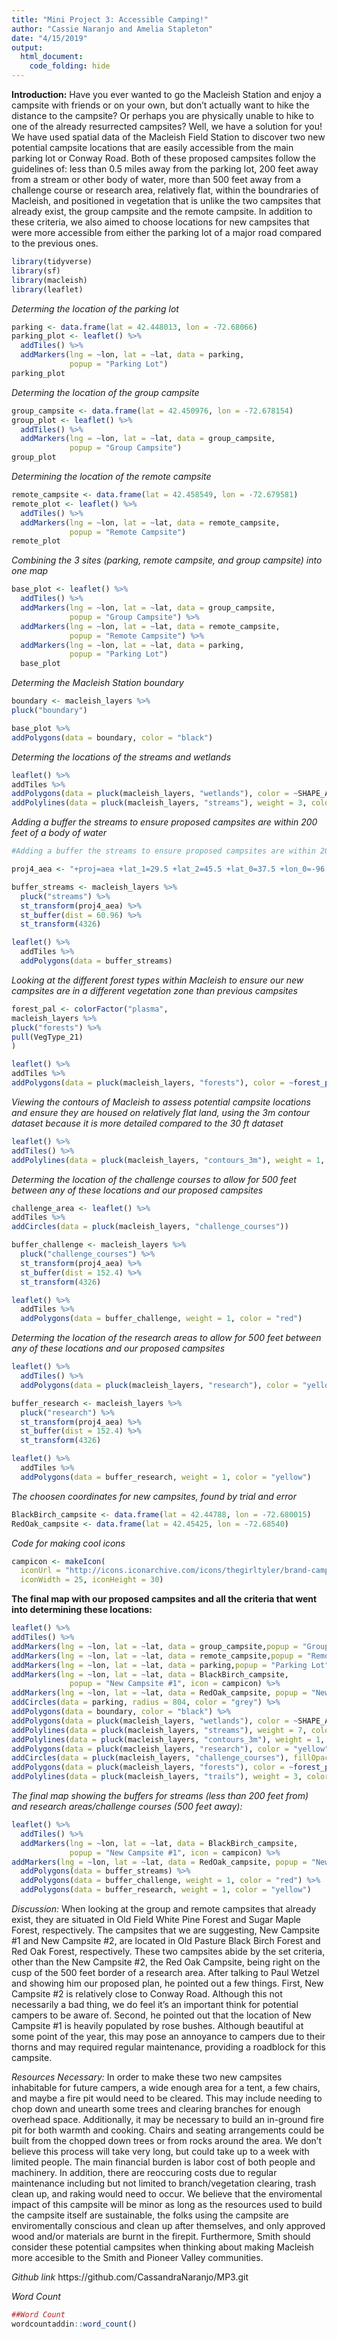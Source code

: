 ```yaml
---
title: "Mini Project 3: Accessible Camping!"
author: "Cassie Naranjo and Amelia Stapleton"
date: "4/15/2019"
output: 
  html_document:
    code_folding: hide
---
```

**Introduction:**
Have you ever wanted to go the Macleish Station and enjoy a campsite with friends or on your own, but don't actually want to hike the distance to the campsite? Or perhaps you are physically unable to hike to one of the already resurrected campsites? Well, we have a solution for you! We have used spatial data of the Macleish Field Station to discover two new potential campsite locations that are easily accessible from the main parking lot or Conway Road. Both of these proposed campsites follow the guidelines of: less than 0.5 miles away from the parking lot, 200 feet away from a stream or other body of water, more than 500 feet away from a challenge course or research area, relatively flat, within the boundraries of Macleish, and positioned in vegetation that is unlike the two campsites that already exist, the group campsite and the remote campsite. In addition to these criteria, we also aimed to choose locations for new campsites that were more accessible from either the parking lot of a major road compared to the previous ones. 

```r
library(tidyverse)
library(sf)
library(macleish)
library(leaflet)
```
*Determing the location of the parking lot*
```r

parking <- data.frame(lat = 42.448013, lon = -72.68066)
parking_plot <- leaflet() %>%
  addTiles() %>%
  addMarkers(lng = ~lon, lat = ~lat, data = parking,
             popup = "Parking Lot")
parking_plot
```
*Determing the location of the group campsite*
```r

group_campsite <- data.frame(lat = 42.450976, lon = -72.678154)
group_plot <- leaflet() %>%
  addTiles() %>%
  addMarkers(lng = ~lon, lat = ~lat, data = group_campsite,
             popup = "Group Campsite")
group_plot
```
*Determining the location of the remote campsite*
```r

remote_campsite <- data.frame(lat = 42.458549, lon = -72.679581)
remote_plot <- leaflet() %>%
  addTiles() %>%
  addMarkers(lng = ~lon, lat = ~lat, data = remote_campsite,
             popup = "Remote Campsite")
remote_plot
```
*Combining the 3 sites (parking, remote campsite, and group campsite) into one map*
```r

base_plot <- leaflet() %>%
  addTiles() %>%
  addMarkers(lng = ~lon, lat = ~lat, data = group_campsite,
             popup = "Group Campsite") %>%
  addMarkers(lng = ~lon, lat = ~lat, data = remote_campsite,
             popup = "Remote Campsite") %>%
  addMarkers(lng = ~lon, lat = ~lat, data = parking,
             popup = "Parking Lot") 
  base_plot
```
*Determing the Macleish Station boundary*
```r

boundary <- macleish_layers %>% 
pluck("boundary")

base_plot %>%
addPolygons(data = boundary, color = "black")
```
*Determing the locations of the streams and wetlands*
```r

leaflet() %>%
addTiles %>% 
addPolygons(data = pluck(macleish_layers, "wetlands"), color = ~SHAPE_AREA, popup = ~IT_VALDESC) %>%
addPolylines(data = pluck(macleish_layers, "streams"), weight = 3, color = "orange")
```
*Adding a buffer the streams to ensure proposed campsites are within 200 feet of a body of water*
```r
#Adding a buffer the streams to ensure proposed campsites are within 200 feet of a body of water

proj4_aea <- "+proj=aea +lat_1=29.5 +lat_2=45.5 +lat_0=37.5 +lon_0=-96 +x_0=0 +y_0=0 +ellps=GRS80 +datum=NAD83 +units=m +no_defs"

buffer_streams <- macleish_layers %>%
  pluck("streams") %>%
  st_transform(proj4_aea) %>%
  st_buffer(dist = 60.96) %>%
  st_transform(4326)

leaflet() %>%
  addTiles %>% 
  addPolygons(data = buffer_streams)
```
*Looking at the different forest types within Macleish to ensure our new campsites are in a different vegetation zone than previous campsites*
```r

forest_pal <- colorFactor("plasma", 
macleish_layers %>%
pluck("forests") %>%
pull(VegType_21)
)

leaflet() %>%
addTiles %>% 
addPolygons(data = pluck(macleish_layers, "forests"), color = ~forest_pal(VegType_21), fillOpacity = 0.8, weight = 0.1, popup = ~Sheet1__Na)
```
*Viewing the contours of Macleish to assess potential campsite locations and ensure they are housed on relatively flat land, using the 3m contour dataset because it is more detailed compared to the 30 ft dataset*
```r

leaflet() %>%
addTiles() %>%
addPolylines(data = pluck(macleish_layers, "contours_3m"), weight = 1, color = "red") 
```
*Determing the location of the challenge courses to allow for 500 feet between any of these locations and our proposed campsites*
```r

challenge_area <- leaflet() %>%
addTiles %>% 
addCircles(data = pluck(macleish_layers, "challenge_courses"))

buffer_challenge <- macleish_layers %>%
  pluck("challenge_courses") %>%
  st_transform(proj4_aea) %>%
  st_buffer(dist = 152.4) %>%
  st_transform(4326)

leaflet() %>%
  addTiles %>% 
  addPolygons(data = buffer_challenge, weight = 1, color = "red")
```
*Determing the location of the research areas to allow for 500 feet between any of these locations and our proposed campsites*
```r

leaflet() %>%
  addTiles() %>%
  addPolygons(data = pluck(macleish_layers, "research"), color = "yellow")

buffer_research <- macleish_layers %>%
  pluck("research") %>%
  st_transform(proj4_aea) %>%
  st_buffer(dist = 152.4) %>%
  st_transform(4326)

leaflet() %>%
  addTiles %>% 
  addPolygons(data = buffer_research, weight = 1, color = "yellow")

```
*The choosen coordinates for new campsites, found by trial and error*
```r

BlackBirch_campsite <- data.frame(lat = 42.44788, lon = -72.680015)
RedOak_campsite <- data.frame(lat = 42.45425, lon = -72.68540)
```
*Code for making cool icons*
```r

campicon <- makeIcon(
  iconUrl = "http://icons.iconarchive.com/icons/thegirltyler/brand-camp/256/Camp-Fire-Stories-icon.png",
  iconWidth = 25, iconHeight = 30)
```
**The final map with our proposed campsites and all the criteria that went into determining these locations:**
```r
leaflet() %>%
addTiles() %>%
addMarkers(lng = ~lon, lat = ~lat, data = group_campsite,popup = "Group Campsite") %>%
addMarkers(lng = ~lon, lat = ~lat, data = remote_campsite,popup = "Remote Campsite") %>%
addMarkers(lng = ~lon, lat = ~lat, data = parking,popup = "Parking Lot") %>%
addMarkers(lng = ~lon, lat = ~lat, data = BlackBirch_campsite,
             popup = "New Campsite #1", icon = campicon) %>%
addMarkers(lng = ~lon, lat = ~lat, data = RedOak_campsite, popup = "New Campsite #2", icon = campicon) %>%
addCircles(data = parking, radius = 804, color = "grey") %>%
addPolygons(data = boundary, color = "black") %>%
addPolygons(data = pluck(macleish_layers, "wetlands"), color = ~SHAPE_AREA, popup = ~IT_VALDESC) %>%
addPolylines(data = pluck(macleish_layers, "streams"), weight = 7, color = "navy") %>%
addPolylines(data = pluck(macleish_layers, "contours_3m"), weight = 1, color = "red") %>%
addPolygons(data = pluck(macleish_layers, "research"), color = "yellow") %>%
addCircles(data = pluck(macleish_layers, "challenge_courses"), fillOpacity = 1) %>%
addPolygons(data = pluck(macleish_layers, "forests"), color = ~forest_pal(VegType_21), fillOpacity = 0.5, weight = 0.1, popup = ~Sheet1__Na) %>%
addPolylines(data = pluck(macleish_layers, "trails"), weight = 3, color = "black")
```
*The final map showing the buffers for streams (less than 200 feet from) and research areas/challenge courses (500 feet away):*
```r
leaflet() %>%
  addTiles() %>%
  addMarkers(lng = ~lon, lat = ~lat, data = BlackBirch_campsite,
             popup = "New Campsite #1", icon = campicon) %>%
addMarkers(lng = ~lon, lat = ~lat, data = RedOak_campsite, popup = "New Campsite #2", icon = campicon) %>%
  addPolygons(data = buffer_streams) %>%
  addPolygons(data = buffer_challenge, weight = 1, color = "red") %>%
  addPolygons(data = buffer_research, weight = 1, color = "yellow")
```

*Discussion:*
When looking at the group and remote campsites that already exist, they are situated in Old Field White Pine Forest and Sugar Maple Forest, respectively. The campsites that we are suggesting, New Campsite #1 and New Campsite #2, are located in Old Pasture Black Birch Forest and Red Oak Forest, respectively. These two campsites abide by the set criteria, other than the New Campsite #2, the Red Oak Campsite, being right on the cusp of the 500 feet border of a research area. After talking to Paul Wetzel and showing him our proposed plan, he pointed out a few things. First, New Campsite #2 is relatively close to Conway Road. Although this not necessarily a bad thing, we do feel it's an important think for potential campers to be aware of. Second, he pointed out that the location of New Campsite #1 is heavily populated by rose bushes. Although beautiful at some point of the year, this may pose an annoyance to campers due to their thorns and may required regular maintenance, providing a roadblock for this campsite.

*Resources Necessary:*
In order to make these two new campsites inhabitable for future campers, a wide enough area for a tent, a few chairs, and maybe a fire pit would need to be cleared. This may include needing to chop down and unearth some trees and clearing branches for enough overhead space. Additionally, it may be necessary to build an in-ground fire pit for both warmth and cooking. Chairs and seating arrangements could be built from the chopped down trees or from rocks around the area. We don't believe this process will take very long, but could take up to a week with limited people. The main financial burden is labor cost of both people and machinery. In addition, there are reoccuring costs due to regular maintenance including but not limited to branch/vegetation clearing, trash clean up, and raking would need to occur. We believe that the enviromental impact of this campsite will be minor as long as the resources used to build the campsite itself are sustainable, the folks using the campsite are enviromentally conscious and clean up after themselves, and only approved wood and/or materials are burnt in the firepit. Furthermore, Smith should consider these potential campsites when thinking about making Macleish more accesible to the Smith and Pioneer Valley communities.


*Github link*
https://github.com/CassandraNaranjo/MP3.git

*Word Count*
```r
##Word Count
wordcountaddin::word_count()
```